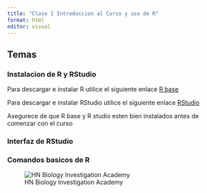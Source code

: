 ---
title: "Clase 1 Introduccion al Curso y uso de R"
format: html
editor: visual
---

## Temas 

### Instalacion de R y RStudio

Para descargar e instalar R utilice el siguiente enlace 
[R base](https://cran.r-project.org/bin/windows/base/)

Para descargar e instalar RStudio utilice el siguiente enlace 
[RStudio](https://posit.co/download/rstudio-desktop/)

Asegurece de que R base y R studio esten bien instalados antes de comenzar con el curso

### Interfaz de RStudio

### Comandos basicos de R

![HN Biology Investigation Academy](HN Cursos publicidad/HN Biology Inv large.jpg)
